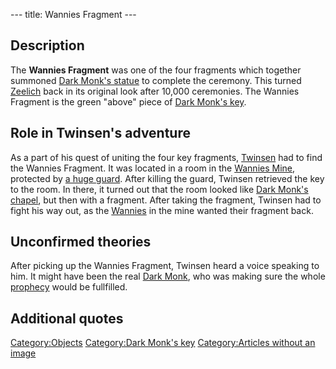 ---
title: Wannies Fragment
---

{{Quote|
Quote=his fragment of the wannies' key is one of the elements which will permit you to piece together the key to Dark Monk's temple.|
Character=Official description}}

==Description==
The '''Wannies Fragment''' was one of the four fragments which together summoned [[Dark Monk's statue]] to complete the ceremony. This turned [[Zeelich]] back in its original look after 10,000 ceremonies. The Wannies Fragment is the green "above" piece of [[Dark Monk's key]].

==Role in Twinsen's adventure==
As a part of his quest of uniting the four key fragments, [[Twinsen]] had to find the Wannies Fragment. It was located in a room in the [[Wannies Mine]], protected by [[Alfred|a huge guard]]. After killing the guard, Twinsen retrieved the key to the room. In there, it turned out that the room looked like [[Dark Monk's chapel]], but then with a fragment. After taking the fragment, Twinsen had to fight his way out, as the [[Wannies]] in the mine wanted their fragment back.

==Unconfirmed theories==
After picking up the Wannies Fragment, Twinsen heard a voice speaking to him. It might have been the real [[Dark Monk]], who was making sure the whole [[prophecy]] would be fullfilled.

==Additional quotes==
{{Quote|
Quote=But it's you who took our fragment. You don't realize what you have done. Listen carefully.|
Character=[[Dark Monk's priest]]}}
{{Quote|
Quote=The time of the ceremony is near. Now that you have taken our fragment, Dark Monk will not chase the monsters of the gas or the cloud which blankets Zeelich!|
Character=Dark Monk's priest}}
{{Quote|
Quote=Easy, Twinsen, be careful. It's not the time to break this precious fragment!!|
Character=A voice}}

[[Category:Objects]]
[[Category:Dark Monk's key]]
[[Category:Articles without an image]]